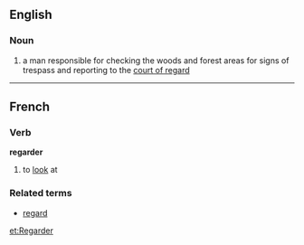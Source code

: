 ==English==
===Noun===
#a man responsible for checking the woods and forest areas for signs of trespass and reporting to the [[court of regard]]

----

==French==
===Verb===
'''regarder'''

# to [[look]] at

===Related terms===
*[[regard#French|regard]]

[[et:Regarder]]